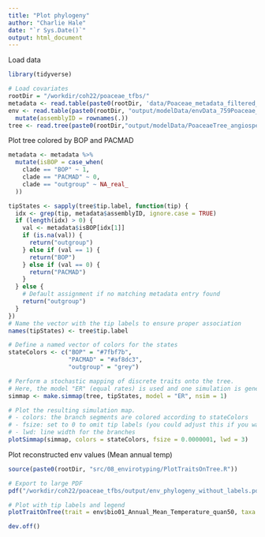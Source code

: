 ```yaml
---
title: "Plot phylogeny"
author: "Charlie Hale"
date: "`r Sys.Date()`"
output: html_document
---
```


Load data
``` r
library(tidyverse)

# Load covariates
rootDir = "/workdir/coh22/poaceae_tfbs/"
metadata <- read.table(paste0(rootDir, 'data/Poaceae_metadata_filtered_2025.04.16.tsv'), header = T, sep = "\t")
env <- read.table(paste0(rootDir, "output/modelData/envData_759Poaceae_20240821.txt")) %>%
  mutate(assemblyID = rownames(.))
tree <- read.tree(paste0(rootDir,"output/modelData/PoaceaeTree_angiosperm353_astral_filtered_20250407.nwk"))
```

Plot tree colored by BOP and PACMAD
``` r
metadata <- metadata %>%
  mutate(isBOP = case_when(
    clade == "BOP" ~ 1,
    clade == "PACMAD" ~ 0,
    clade == "outgroup" ~ NA_real_
  ))

tipStates <- sapply(tree$tip.label, function(tip) {
  idx <- grep(tip, metadata$assemblyID, ignore.case = TRUE)
  if (length(idx) > 0) {
    val <- metadata$isBOP[idx[1]]
    if (is.na(val)) {
      return("outgroup")
    } else if (val == 1) {
      return("BOP")
    } else if (val == 0) {
      return("PACMAD")
    }
  } else {
    # Default assignment if no matching metadata entry found
    return("outgroup")
  }
})
# Name the vector with the tip labels to ensure proper association
names(tipStates) <- tree$tip.label

# Define a named vector of colors for the states
stateColors <- c("BOP" = "#7fbf7b",
                 "PACMAD" = "#af8dc3",
                 "outgroup" = "grey")

# Perform a stochastic mapping of discrete traits onto the tree.
# Here, the model "ER" (equal rates) is used and one simulation is generated (nsim=1).
simmap <- make.simmap(tree, tipStates, model = "ER", nsim = 1)

# Plot the resulting simulation map.
# - colors: the branch segments are colored according to stateColors
# - fsize: set to 0 to omit tip labels (you could adjust this if you want labels)
# - lwd: line width for the branches
plotSimmap(simmap, colors = stateColors, fsize = 0.0000001, lwd = 3)

```

Plot reconstructed env values (Mean annual temp)
``` r
source(paste0(rootDir, "src/08_envirotyping/PlotTraitsOnTree.R"))

# Export to large PDF
pdf("/workdir/coh22/poaceae_tfbs/output/env_phylogeny_without_labels.pdf", width = 8, height = 24)  # Adjust size as needed

# Plot with tip labels and legend
plotTraitOnTree(trait = env$bio01_Annual_Mean_Temperature_quan50, taxa = env$assemblyID, tree = tree, visible_tip_labels = F, shape = "phylogram", colors = c("blue","lightblue","red"))

dev.off()
```